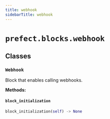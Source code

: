 ```yaml
---
title: webhook
sidebarTitle: webhook
---
```


# `prefect.blocks.webhook`

## Classes

### `Webhook`


Block that enables calling webhooks.


**Methods:**

#### `block_initialization`

```python
block_initialization(self) -> None
```
